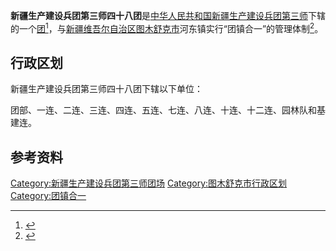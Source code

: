{{中国乡级行政区
|行政区全称           = 新疆生产建设兵团第三师四十八团<br>图木舒克市河东镇
|上级行政区           = [[新疆生产建设兵团第三师|新疆生产建设兵团第三师]]<br>[[新疆维吾尔自治区|新疆维吾尔自治区]][[图木舒克市|图木舒克市]]
|行政区类别           = [[團_(軍隊)|团]]
}}

'''新疆生产建设兵团第三师四十八团'''是[[中华人民共和国|中华人民共和国]][[新疆生产建设兵团|新疆生产建设兵团]][[新疆生产建设兵团第三师|第三师]]下辖的一个[[團_(軍隊)|团]]<ref>{{Cite journal|title=新疆生产建设兵团分布图|author=新疆生产建设兵团年鉴编辑委员会|journal=兵团年鉴|publisher=新疆生产建设兵团年鉴社|doi=10.42437/y.cnki.yxjsc.2021.000007|year=2020|location=乌鲁木齐|page=7-8|issn=1671-3338}}</ref>，与[[新疆维吾尔自治区|新疆维吾尔自治区]][[图木舒克市|图木舒克市]]河东镇实行“团镇合一”的管理体制<ref>{{cite web|title=兵团城市图木舒克7个团场建镇：要吸引更多内地人口落户|url=https://www.thepaper.cn/newsDetail_forward_5505728|date=2020-01-13|website=澎湃新闻|access-date=2021-08-25|archive-date=2021-08-24|archive-url=https://web.archive.org/web/20210824094757/https://www.thepaper.cn/newsDetail_forward_5505728|dead-url=no}}</ref>。

== 行政区划 ==
新疆生产建设兵团第三师四十八团下辖以下单位：

团部、一连、二连、三连、四连、五连、七连、八连、十连、十二连、园林队和基建连。

== 参考资料 ==
{{reflist}}

{{新疆维吾尔自治区图木舒克市行政区划}}
{{新疆维吾尔自治区图木舒克市行政区划}}
{{新疆生产建设兵团第三师}}
{{DEFAULTSORT:48}}
[[Category:新疆生产建设兵团第三师团场|Category:新疆生产建设兵团第三师团场]]
[[Category:图木舒克市行政区划|Category:图木舒克市行政区划]]
[[Category:团镇合一|Category:团镇合一]]